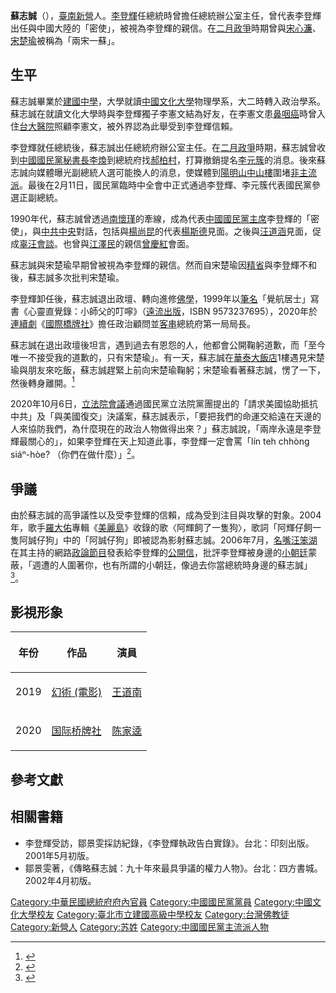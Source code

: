 {{blpsources|time=2015-04-16T00:48:41+00:00}}
{{expand|time=2015-04-16T00:48:41+00:00}}
'''蘇志誠'''（{{bd|1955年|12月6日|||}}），[[臺南|臺南]][[新營|新營]]人。[[李登輝|李登輝]]任總統時曾擔任總統辦公室主任，曾代表李登輝出任與中國大陸的「密使」，被視為李登輝的親信。在[[二月政爭|二月政爭]]時期曾與[[宋心濂|宋心濂]]、[[宋楚瑜|宋楚瑜]]被稱為「兩宋一蘇」。

==生平==
蘇志誠畢業於[[建國中學|建國中學]]，大學就讀[[中國文化大學|中國文化大學]]物理學系，大二時轉入政治學系。蘇志誠在就讀文化大學時與李登輝獨子李憲文結為好友，在李憲文患[[鼻咽癌|鼻咽癌]]時曾入住[[台大醫院|台大醫院]]照顧李憲文，被外界認為此舉受到李登輝信賴。

李登輝就任總統後，蘇志誠出任總統府辦公室主任。在[[二月政爭|二月政爭]]時期，蘇志誠曾收到[[中國國民黨秘書長|中國國民黨秘書長]][[李煥|李煥]]到總統府找[[郝柏村|郝柏村]]，打算撤銷提名[[李元簇|李元簇]]的消息。後來蘇志誠向媒體曝光副總統人選可能換人的消息，使媒體到[[陽明山中山樓|陽明山中山樓]]圍堵[[非主流派_(中國國民黨)|非主流派]]。{{r|李|page=74}}最後在2月11日，國民黨臨時中全會中正式通過李登輝、李元簇代表國民黨參選正副總統。

1990年代，蘇志誠曾透過[[南懷瑾|南懷瑾]]的牽線，成為代表[[中國國民黨主席|中國國民黨主席]]李登輝的「密使」，與[[中共中央|中共中央]]對話，包括與[[楊尚昆|楊尚昆]]的代表[[楊斯德|楊斯德]]見面。之後與[[汪道涵|汪道涵]]見面，促成[[辜汪會談|辜汪會談]]。也曾與[[江澤民|江澤民]]的親信[[曾慶紅|曾慶紅]]會面。

蘇志誠與宋楚瑜早期曾被視為李登輝的親信。然而自宋楚瑜因[[精省|精省]]與李登輝不和後，蘇志誠多次批判宋楚瑜。

李登輝卸任後，蘇志誠退出政壇、轉向進修[[佛學|佛學]]，1999年以[[筆名|筆名]]「覺航居士」寫書《心靈直覺錄：小師父的叮嚀》（[[遠流出版|遠流出版]]，ISBN 9573237695），2020年於[[連續劇|連續劇]]《[[國際橋牌社|國際橋牌社]]》擔任政治顧問並[[客串|客串]]總統府第一局局長。

蘇志誠在退出政壇後坦言，遇到過去有恩怨的人，他都會公開鞠躬道歉，而「至今唯一不接受我的道歉的，只有宋楚瑜」。有一天，蘇志誠在[[華泰大飯店|華泰大飯店]]1樓遇見宋楚瑜與朋友來吃飯，蘇志誠趕緊上前向宋楚瑜鞠躬；宋楚瑜看著蘇志誠，愣了一下，然後轉身離開。<ref>{{cite news|language=zh-tw|author=張愛晶、林上筠|title=【上報人物】35歲就槓上「600歲」八大老 首代總統府高層蘇志誠（上）|url=https://www.upmedia.mg/news_info.php?SerialNo=64680|publisher=上報|date=2019-09-09|accessdate=2020-12-28|archive-date=2021-01-12|archive-url=https://web.archive.org/web/20210112124722/https://www.upmedia.mg/news_info.php?SerialNo=64680|dead-url=no}}</ref>

2020年10月6日，[[立法院會議|立法院會議]]通過國民黨立法院黨團提出的「請求美國協助抵抗中共」及「與美國復交」決議案，蘇志誠表示，「要把我們的命運交給遠在天邊的人來協防我們，為什麼現在的政治人物做得出來？」蘇志誠說，「兩岸永遠是李登輝最關心的」，如果李登輝在天上知道此事，李登輝一定會罵「lín teh chhòng siáⁿ-hòe? （你們在做什麼）」<ref>{{Cite web|url=https://udn.com/news/story/121727/4915866|author=丘采薇|language=zh-tw|title=把命運寄望美方 蘇志誠：李登輝會罵「衝啥毀」|work=|publisher=聯合報|date=2020-10-07|accessdate=2021-01-01|quote=|archive-date=2021-01-12|archive-url=https://web.archive.org/web/20210112124727/https://udn.com/news/story/121727/4915866|dead-url=no}}</ref>。

==爭議==
由於蘇志誠的高爭議性以及受李登輝的信賴，成為受到注目與攻擊的對象。2004年，歌手[[羅大佑|羅大佑]]專輯《[[美麗島_(專輯)|美麗島]]》收錄的歌〈阿輝飼了一隻狗〉，歌詞「阿輝仔飼一隻阿誠仔狗」中的「阿誠仔狗」即被認為影射蘇志誠。2006年7月，[[名嘴|名嘴]][[汪笨湖|汪笨湖]]在其主持的網路[[政論節目|政論節目]]發表給李登輝的[[公開信|公開信]]，批評李登輝被身邊的[[小朝廷|小朝廷]]蒙蔽，「週遭的人圍著你，也有所謂的小朝廷，像過去你當總統時身邊的蘇志誠」<ref>{{cite news|language=zh-tw|author=張愛晶、林上筠|title=籲切割台聯！汪笨湖含淚諫李登輝|url=http://news.tvbs.com.tw/old-news.html?nid=358816|publisher=[[TVBS|TVBS]]新聞|date=2006-07-09|accessdate=2016-01-06}}</ref>。

==影視形象==
{| class="wikitable"
|+ 
|-
! 年份 !! 作品 !! 演員
|-
| 2019 || [[幻術_(電影)|幻術 (電影)]] || [[王道南|王道南]]
|-
|2020
|[[國際橋牌社|国际桥牌社]]
|[[陳家逵|陈家逵]]
|}
==參考文獻==
{{Reflist|2|refs=
<ref name="李">{{cite book |title=《李登輝執政告白實錄》|author=鄒景雯 |publisher=印刻出版 |isbn= |date=2001年5月}}</ref>
}}

==相關書籍==
* 李登輝受訪，鄒景雯採訪紀錄，《李登輝執政告白實錄》。台北：印刻出版。2001年5月初版。
* 鄒景雯著，《傳略蘇志誠：九十年來最具爭議的權力人物》。台北：四方書城。2002年4月初版。

{{DEFAULTSORT:S}}
[[Category:中華民國總統府府內官員|Category:中華民國總統府府內官員]]
[[Category:中國國民黨黨員|Category:中國國民黨黨員]]
[[Category:中國文化大學校友|Category:中國文化大學校友]]
[[Category:臺北市立建國高級中學校友|Category:臺北市立建國高級中學校友]]
[[Category:台灣佛教徒|Category:台灣佛教徒]]
[[Category:新營人|Category:新營人]]
[[Category:苏姓|Category:苏姓]]
[[Category:中國國民黨主流派人物|Category:中國國民黨主流派人物]]